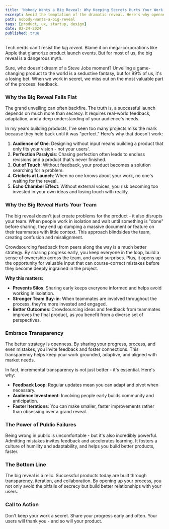 ```yaml
---
title: 'Nobody Wants a Big Reveal: Why Keeping Secrets Hurts Your Work'
excerpt: Avoid the temptation of the dramatic reveal. Here's why openness and transparency are your real competitive advantages in product development.
path: nobody-wants-a-big-reveal
tags: [product, ux, startup, design]
date: 02-24-2024
published: true
---
```


Tech nerds can't resist the _big reveal_. Blame it on mega-corporations like Apple that glamorize product launch events. But for most of us, the big reveal is a dangerous myth.

Sure, who doesn't dream of a Steve Jobs moment? Unveiling a game-changing product to the world is a seductive fantasy, but for 99% of us, it's a losing bet. When we work in secret, we miss out on the most valuable part of the process: feedback.

### Why the Big Reveal Falls Flat

The grand unveiling can often backfire. The truth is, a successful launch depends on much more than secrecy. It requires real-world feedback, adaptation, and a deep understanding of your audience's needs.

In my years building products, I've seen too many projects miss the mark because they held back until it was "perfect." Here's why that doesn't work:

1. **Audience of One**: Designing without input means building a product that only fits your vision - not your users'.
2. **Perfection Paralysis**: Chasing perfection often leads to endless revisions and a product that's never finished.
3. **Out of Touch**: Without feedback, your product becomes a solution searching for a problem.
4. **Crickets at Launch**: When no one knows about your work, no one's waiting for the reveal.
5. **Echo Chamber Effect**: Without external voices, you risk becoming too invested in your own ideas and losing touch with reality.

### Why the Big Reveal Hurts Your Team

The big reveal doesn't just create problems for the product - it also disrupts your team. When people work in isolation and wait until something is "done" before sharing, they end up dumping a massive document or feature on their teammates with little context. This approach blindsides the team, creating confusion and misalignment.

Crowdsourcing feedback from peers along the way is a much better strategy. By sharing progress early, you keep everyone in the loop, build a sense of ownership across the team, and avoid surprises. Plus, it opens up the opportunity for valuable input that can course-correct mistakes before they become deeply ingrained in the project.

**Why this matters:**

- **Prevents Silos**: Sharing early keeps everyone informed and helps avoid working in isolation.
- **Stronger Team Buy-in**: When teammates are involved throughout the process, they're more invested and engaged.
- **Better Outcomes**: Crowdsourcing ideas and feedback from teammates improves the final product, as you benefit from a diverse set of perspectives.

### Embrace Transparency

The better strategy is openness. By sharing your progress, process, and even mistakes, you invite feedback and foster connections. This transparency helps keep your work grounded, adaptive, and aligned with market needs.

In fact, incremental transparency is not just better - it's essential. Here's why:

- **Feedback Loop**: Regular updates mean you can adapt and pivot when necessary.
- **Audience Investment**: Involving people early builds community and anticipation.
- **Faster Iterations**: You can make smaller, faster improvements rather than obsessing over a grand reveal.

### The Power of Public Failures

Being wrong in public is uncomfortable - but it's also incredibly powerful. Admitting mistakes invites feedback and accelerates learning. It fosters a culture of humility and adaptability, and helps you build better products, faster.

### The Bottom Line

The big reveal is a relic. Successful products today are built through transparency, iteration, and collaboration. By opening up your process, you not only avoid the pitfalls of secrecy but build better relationships with your users.

### Call to Action

Don't keep your work a secret. Share your progress early and often. Your users will thank you - and so will your product.
